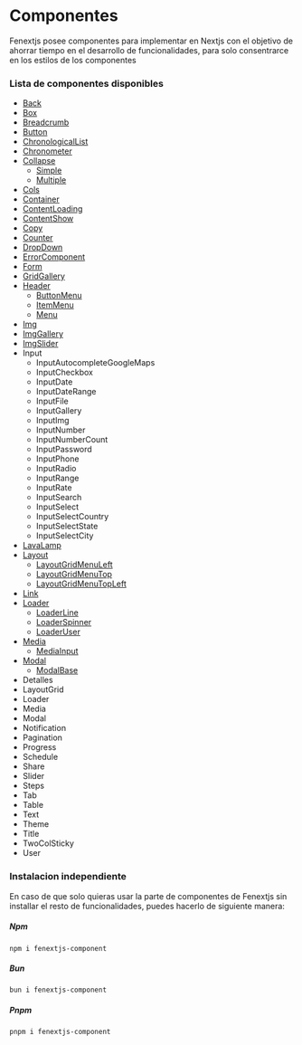 # Componentes

Fenextjs posee componentes para implementar en Nextjs con el objetivo de ahorrar tiempo en el desarrollo de funcionalidades, para solo consentrarce en los estilos de los componentes

### Lista de componentes disponibles

- [Back](/components/back)
- [Box](/components/box)
- [Breadcrumb](/components/breadcrumb)
- [Button](/components/button)
- [ChronologicalList](/components/chronological-list)
- [Chronometer](/components/chronometer)
- [Collapse](/components/collapse)
  - [Simple](/components/collapse/simple)
  - [Multiple](/components/collapse/multiple)
- [Cols](/components/cols)
- [Container](/components/container)
- [ContentLoading](/components/content-loading)
- [ContentShow](/components/content-show)
- [Copy](/components/copy)
- [Counter](/components/counter)
- [DropDown](/components/dropdown)
- [ErrorComponent](/components/error-component)
- [Form](/components/form)
- [GridGallery](/components/grid-gallery)
- [Header](/components/header)
  - [ButtonMenu](/components/header/button-menu)
  - [ItemMenu](/components/header/item-menu)
  - [Menu](/components/header/menu)
- [Img](/components/img)
- [ImgGallery](/components/img-gallery)
- [ImgSlider](/components/img-slider)
- Input
  - InputAutocompleteGoogleMaps
  - InputCheckbox
  - InputDate
  - InputDateRange
  - InputFile
  - InputGallery
  - InputImg
  - InputNumber
  - InputNumberCount
  - InputPassword
  - InputPhone
  - InputRadio
  - InputRange
  - InputRate
  - InputSearch
  - InputSelect
  - InputSelectCountry
  - InputSelectState
  - InputSelectCity
- [LavaLamp](/components/lava-lamp)
- [Layout](/components/layout)
  - [LayoutGridMenuLeft](/components/layout/layout-grid-menu-left)
  - [LayoutGridMenuTop](/components/layout/layout-grid-menu-top)
  - [LayoutGridMenuTopLeft](/components/layout/layout-grid-menu-top-left)
- [Link](/components/link)
- [Loader](/components/loader)
  - [LoaderLine](/components/loader/line)
  - [LoaderSpinner](/components/loader/spinner)
  - [LoaderUser](/components/loader/user)
- [Media](/components/media/input)
  - [MediaInput](/components/media/input)
- [Modal](/components/modal)
  - [ModalBase](/components/modal/base)
- Detalles
- LayoutGrid
- Loader
- Media
- Modal
- Notification
- Pagination
- Progress
- Schedule
- Share
- Slider
- Steps
- Tab
- Table
- Text
- Theme
- Title
- TwoColSticky
- User

### Instalacion independiente

En caso de que solo quieras usar la parte de componentes de Fenextjs sin installar el resto de funcionalidades, puedes hacerlo de siguiente manera:

##### Npm

```code copy
npm i fenextjs-component
```

##### Bun

```code copy
bun i fenextjs-component
```

##### Pnpm

```code copy
pnpm i fenextjs-component
```
